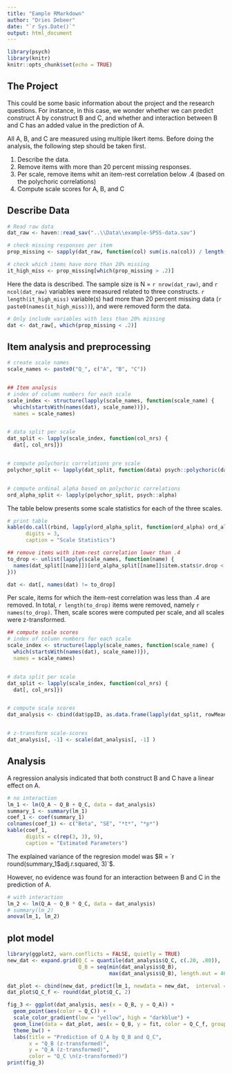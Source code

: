 ```yaml
---
title: "Eample RMarkdown"
author: "Dries Debeer"
date: "`r Sys.Date()`"
output: html_document
---
```


```r
library(psych)
library(knitr)
knitr::opts_chunk$set(echo = TRUE)
```

## The Project

This could be some basic information about the project and the research questions. For instance, in this case, we wonder whether we can predict construct A by construct B and C, and whether and interaction between B and C has an added value in the prediction of A.

All A, B, and C are measured using multiple likert items. Before doing the analysis, the following step should be taken first.

1. Describe the data.
3. Remove items with more than 20 percent missing responses.
4. Per scale, remove items whit an item-rest correlation below .4 (based on the polychoric correlations)
5. Compute scale scores for A, B, and C


## Describe Data

```r
# Read raw data
dat_raw <- haven::read_sav("..\\Data\\example-SPSS-data.sav")

# check missing responses per item
prop_missing <- sapply(dat_raw, function(col) sum(is.na(col)) / length(col))

# check which items have more than 20% missing
it_high_miss <- prop_missing[which(prop_missing > .2)]
```

Here the data is described. The sample size is N = `r nrow(dat_raw)`, and `r ncol(dat_raw) ` variables were measured related to three constructs. `r length(it_high_miss)` variable(s) had more than 20 percent missing data (`r paste0(names(it_high_miss))`), and were removed form the data.


```r
# Only include variables with less than 20% missing
dat <- dat_raw[, which(prop_missing < .2)]
```


## Item analysis and preprocessing

```r
# create scale names
scale_names <- paste0("Q_", c("A", "B", "C"))


## Item analysis
# index of column numbers for each scale
scale_index <- structure(lapply(scale_names, function(scale_name) {
  which(startsWith(names(dat), scale_name))}), 
  names = scale_names)


# data split per scale
dat_split <- lapply(scale_index, function(col_nrs) {
  dat[, col_nrs]})


# compute polychoric correlations pre scale
polychor_split <- lapply(dat_split, function(data) psych::polychoric(data)$rho)


# compute ordinal alpha based on polychoric correlations
ord_alpha_split <- lapply(polychor_split, psych::alpha)

```


The table below presents some scale statistics for each of the three scales. 

```r
# print table
kable(do.call(rbind, lapply(ord_alpha_split, function(ord_alpha) ord_alpha$total)), 
      digits = 3, 
      caption = "Scale Statistics")
```





```r
## remove items with item-rest correlation lower than .4
to_drop <- unlist(lapply(scale_names, function(name) {
  names(dat_split[[name]])[ord_alpha_split[[name]]$item.stats$r.drop < .4]
}))

dat <- dat[, names(dat) != to_drop]
```

Per scale, items for which the item-rest correlation was less than .4 are removed. In total, `r length(to_drop)` items were removed, namely `r names(to_drop)`. Then, scale scores were computed per scale, and all scales were z-transformed.


```r
## compute scale scores
# index of column numbers for each scale
scale_index <- structure(lapply(scale_names, function(scale_name) {
  which(startsWith(names(dat), scale_name))}), 
  names = scale_names)


# data split per scale
dat_split <- lapply(scale_index, function(col_nrs) {
  dat[, col_nrs]})


# compute scale scores
dat_analysis <- cbind(dat$ppID, as.data.frame(lapply(dat_split, rowMeans, na.rm = TRUE)))


# z-transform scale-scores
dat_analysis[, -1] <- scale(dat_analysis[, -1] )
```

## Analysis

A regression analysis indicated that both construct B and C have a linear effect on A.

```r
# no interaction
lm_1 <- lm(Q_A ~ Q_B + Q_C, data = dat_analysis)
summary_1 <- summary(lm_1)
coef_1 <- coef(summary_1)
colnames(coef_1) <- c("Beta", "SE", "*t*", "*p*")
kable(coef_1, 
      digits = c(rep(3, 3), 9), 
      caption = "Estimated Parameters")
```

The explained variance of the regresion model was $R = `r round(summary_1$adj.r.squared, 3)`$.

However, no evidence was found for an interaction between B and C in the prediction of A.

```r
# with interaction
lm_2 <- lm(Q_A ~ Q_B * Q_C, data = dat_analysis)
# summary(lm_2)
anova(lm_1, lm_2)
```


## plot model

```r
library(ggplot2, warn.conflicts = FALSE, quietly = TRUE)
new_dat <- expand.grid(Q_C = quantile(dat_analysis$Q_C, c(.20, .80)),
                       Q_B = seq(min(dat_analysis$Q_B), 
                                 max(dat_analysis$Q_B), length.out = 40))

dat_plot <- cbind(new_dat, predict(lm_1, newdata = new_dat,  interval = "confidence"))
dat_plot$Q_C_f <- round(dat_plot$Q_C, 2)

fig_3 <- ggplot(dat_analysis, aes(x = Q_B, y = Q_A)) +
  geom_point(aes(color = Q_C)) +
  scale_color_gradient(low = "yellow", high = "darkblue") + 
  geom_line(data = dat_plot, aes(x = Q_B, y = fit, color = Q_C_f, group = Q_C_f), size = 1.25) + 
  theme_bw() +
  labs(title = "Prediction of Q_A by Q_B and Q_C",
       x = "Q_B (z-transformed)",
       y = "Q_A (z-transformed)",
       color = "Q_C \n(z-transformed)")
print(fig_3)
```

